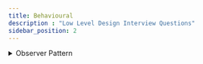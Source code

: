 ```yaml
---
title: Behavioural
description : "Low Level Design Interview Questions"
sidebar_position: 2
---
```



<details>
<summary>Observer Pattern</summary>
- The observer pattern is a software design pattern in which an object, called the subject, maintains a list of its dependents, called observers, and notifies them of any state changes, usually by calling one of their methods.
- It is mainly used to implement distributed event handling systems, in "event driven" software.

**When to use the Observer Pattern?**
- When a change to one object requires changing others, and you don't know how many objects need to be changed.
- When an object should be able to notify other objects without making assumptions about who these objects are.

**Advantages of Observer Pattern**
- It supports the principle of loose coupling between objects that interact with each other.
- It allows sending data to other objects effectively without any change in the Subject or Observer classes.


In the below example, we have a Subject class and a list of Observer objects. Whenever the state of the Subject changes, it notifies the observers.

```java
import java.util.ArrayList;
import java.util.List;

public class Subject {
   private List<Observer> observers = new ArrayList<Observer>();
   private int state;

   public int getState() {
      return state;
   }

   public void setState(int state) {
      this.state = state;
      notifyAllObservers();
   }

   public void attach(Observer observer){
      observers.add(observer);
   }

   public void notifyAllObservers(){
      for (Observer observer : observers) {
         observer.update();
      }
   }
}
```
```java
public abstract class Observer {
   protected Subject subject;
   public abstract void update();
}
```
```java
public class BinaryObserver extends Observer{

   public BinaryObserver(Subject subject){
      this.subject = subject;
      this.subject.attach(this);
   }

   @Override
   public void update() {
      System.out.println( "Binary String: " + Integer.toBinaryString( subject.getState() ) );
   }
}
```
```java
public class OctalObserver extends Observer{

   public OctalObserver(Subject subject){
      this.subject = subject;
      this.subject.attach(this);
   }

   @Override
   public void update() {
      System.out.println( "Octal String: " + Integer.toOctalString( subject.getState() ) );
   }
}
```
```java
public class HexaObserver extends Observer{

   public HexaObserver(Subject subject){
      this.subject = subject;
      this.subject.attach(this);
   }

   @Override
   public void update() {
      System.out.println( "Hex String: " + Integer.toHexString( subject.getState() ).toUpperCase() );
   }
}
```
```java
public class ObserverPatternDemo {
   public static void main(String[] args) {
      Subject subject = new Subject();

      new HexaObserver(subject);
      new OctalObserver(subject);
      new BinaryObserver(subject);

      System.out.println("First state change: 15");
      subject.setState(15);
      System.out.println("Second state change: 10");
      subject.setstate(10);
   }
}
```
</details>
